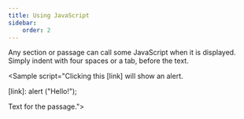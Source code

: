 ```yaml
---
title: Using JavaScript
sidebar:
    order: 2
---
```



Any section or passage can call some JavaScript when it is displayed. Simply indent with four spaces or a tab, before the text.

<Sample script="Clicking this [link] will show an alert.

[link]:
&#32;&#32;&#32;&#32;alert (&quot;Hello!&quot;);
    
Text for the passage."></Sample>